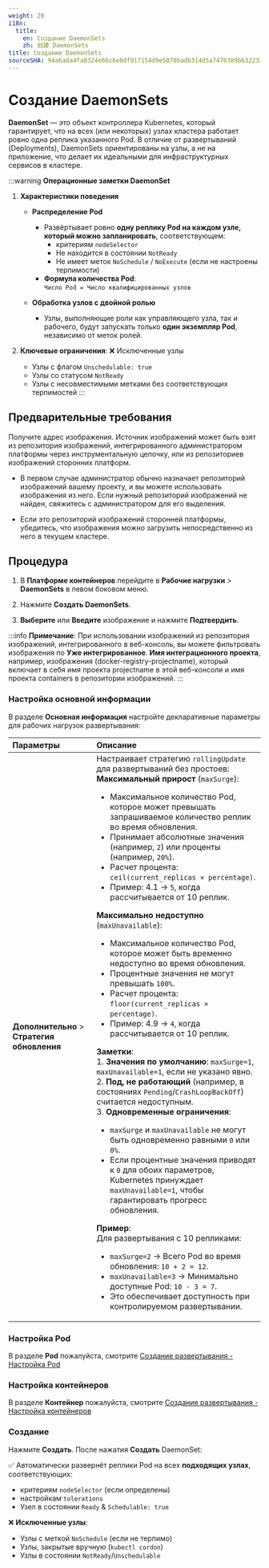 ```yaml
---
weight: 20
i18n:
  title:
    en: Создание DaemonSets
    zh: 创建 DaemonSets
title: Создание DaemonSets
sourceSHA: 94a6ada4fa0324e66c6e0df917154d9e5070badb314d5a7476389bb32233d51d
---
```


# Создание DaemonSets

**DaemonSet** — это объект контроллера Kubernetes, который гарантирует, что на всех (или некоторых) узлах кластера работает ровно одна реплика указанного Pod. В отличие от развертываний (Deployments), DaemonSets ориентированы на узлы, а не на приложение, что делает их идеальными для инфраструктурных сервисов в кластере.

:::warning
**Операционные заметки DaemonSet**

1. **Характеристики поведения**
   - **Распределение Pod**
     - Развёртывает ровно **одну реплику Pod на каждом узле, который можно запланировать**, соответствующем:
       - критериям `nodeSelector`
       - Не находится в состоянии `NotReady`
       - Не имеет меток `NoSchedule` / `NoExecute` (если не настроены терпимости)
     - **Формула количества Pod**:\
       `Число Pod = Число квалифицированных узлов`

   - **Обработка узлов с двойной ролью**
     - Узлы, выполняющие роли как управляющего узла, так и рабочего, будут запускать только **один экземпляр Pod**, независимо от меток ролей.

2. **Ключевые ограничения**: ❌ Исключенные узлы
   - Узлы с флагом `Unschedulable: true`
   - Узлы со статусом `NotReady`
   - Узлы с несовместимыми метками без соответствующих терпимостей
     :::

## Предварительные требования

Получите адрес изображения. Источник изображений может быть взят из репозитория изображений, интегрированного администратором платформы через инструментальную цепочку, или из репозиториев изображений сторонних платформ.

- В первом случае администратор обычно назначает репозиторий изображений вашему проекту, и вы можете использовать изображения из него. Если нужный репозиторий изображений не найден, свяжитесь с администратором для его выделения.

- Если это репозиторий изображений сторонней платформы, убедитесь, что изображения можно загрузить непосредственно из него в текущем кластере.

## Процедура

1. В **Платформе контейнеров** перейдите в **Рабочие нагрузки** > **DaemonSets** в левом боковом меню.

2. Нажмите **Создать DaemonSets**.

3. **Выберите** или **Введите** изображение и нажмите **Подтвердить**.

:::info
**Примечание**: При использовании изображений из репозитория изображений, интегрированного в веб-консоль, вы можете фильтровать изображения по **Уже интегрированное**. **Имя интеграционного проекта**, например, изображения (docker-registry-projectname), который включает в себя имя проекта projectname в этой веб-консоли и имя проекта containers в репозитории изображений.
:::

### Настройка основной информации

В разделе **Основная информация** настройте декларативные параметры для рабочих нагрузок развертывания:

| **Параметры**                  | **Описание**                                                                                                                                                                                                                                                                                                                                                                                                                                                                                                                                                                                                                                                                                                                                                                                                                                                                                                                                                                                                                                                                                                                                                                                                                                                                                                                                                                                                                                                                                                                         |
| :----------------------------- | :-------------------------------------------------------------------------------------------------------------------------------------------------------------------------------------------------------------------------------------------------------------------------------------------------------------------------------------------------------------------------------------------------------------------------------------------------------------------------------------------------------------------------------------------------------------------------------------------------------------------------------------------------------------------------------------------------------------------------------------------------------------------------------------------------------------------------------------------------------------------------------------------------------------------------------------------------------------------------------------------------------------------------------------------------------------------------------------------------------------------------------------------------------------------------------------------------------------------------------------------------------------------------------------------------------------------------------------------------------------------------------------------------------------------------------------------------------------------------------------------------------------------------------------- |
| **Дополнительно** > **Стратегия обновления** | Настраивает стратегию `rollingUpdate` для развертываний без простоев: <br />  **Максимальный прирост** (`maxSurge`):  <ul><li>Максимальное количество Pod, которое может превышать запрашиваемое количество реплик во время обновления. </li><li> Принимает абсолютные значения (например, `2`) или проценты (например, `20%`). </li><li> Расчет процента: `ceil(current_replicas × percentage)`. </li><li>Пример: 4.1 → `5`, когда рассчитывается от 10 реплик. </li></ul> **Максимально недоступно** (`maxUnavailable`): <ul><li> Максимальное количество Pod, которое может быть временно недоступно во время обновления.  </li><li>Процентные значения не могут превышать `100%`.  </li><li> Расчет процента: `floor(current_replicas × percentage)`.   </li><li> Пример: 4.9 → `4`, когда рассчитывается от 10 реплик.  </li></ul> **Заметки**: <br /> 1. **Значения по умолчанию**: `maxSurge=1`, `maxUnavailable=1`, если не указано явно.  <br /> 2. **Под, не работающий** (например, в состояниях `Pending`/`CrashLoopBackOff`) считается недоступным.  <br /> 3. **Одновременные ограничения**: <ul><li> `maxSurge` и `maxUnavailable` не могут быть одновременно равными `0` или `0%`. </li><li>Если процентные значения приводят к `0` для обоих параметров, Kubernetes принуждает `maxUnavailable=1`, чтобы гарантировать прогресс обновления.  </li></ul> **Пример**: <br /> Для развертывания с 10 репликами: <br /><ul><li> `maxSurge=2` → Всего Pod во время обновления: `10 + 2 = 12`. </li><li>`maxUnavailable=3` → Минимально доступные Pod: `10 - 3 = 7`. </li><li> Это обеспечивает доступность при контролируемом развертывании. </li></ul> |

### Настройка Pod

В разделе **Pod** пожалуйста, смотрите [Создание развертывания - Настройка Pod](./deployment_create.mdx#configurepod)

### Настройка контейнеров

В разделе **Контейнер** пожалуйста, смотрите [Создание развертывания - Настройка контейнеров](./deployment_create.mdx#configurecontainers)

### Создание

Нажмите **Создать**.
После нажатия **Создать** DaemonSet:

✅ Автоматически развернёт реплики Pod на всех **подходящих узлах**, соответствующих:

- критериям `nodeSelector` (если определены)
- настройкам `tolerations`
- Узел в состоянии `Ready` & `Schedulable: true`

❌ **Исключенные узлы**:

- Узлы с меткой `NoSchedule` (если не терпимо)
- Узлы, закрытые вручную (`kubectl cordon`)
- Узлы в состоянии `NotReady`/`Unschedulable`
